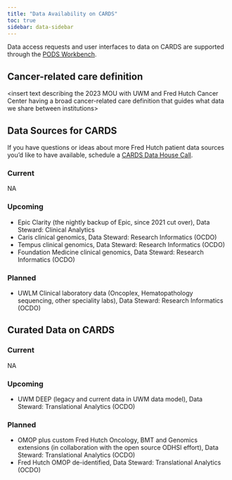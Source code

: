 ```yaml
---
title: "Data Availability on CARDS"
toc: true
sidebar: data-sidebar
---
```



::: {.callout-note appearance="simple"}
Data access requests and user interfaces to data on CARDS are supported through the [PODS Workbench](/pods.html).  
:::



## Cancer-related care definition

<insert text describing the 2023 MOU with UWM and Fred Hutch Cancer Center having a broad cancer-related care definition that guides what data we share between institutions>


## Data Sources for CARDS

::: {.callout-tip appearance="simple"}
If you have questions or ideas about more Fred Hutch patient data sources you'd like to have available, schedule a [CARDS Data House Call](https://calendly.com/data-house-calls/cards).
:::

### Current
NA


### Upcoming
- Epic Clarity (the nightly backup of Epic, since 2021 cut over), Data Steward:  Clinical Analytics
- Caris clinical genomics, Data Steward:  Research Informatics (OCDO)
- Tempus clinical genomics, Data Steward:  Research Informatics (OCDO)
- Foundation Medicine clinical genomics, Data Steward:  Research Informatics (OCDO)

### Planned
- UWLM Clinical laboratory data (Oncoplex, Hematopathology sequencing, other speciality labs), Data Steward:  Research Informatics (OCDO)



## Curated Data on CARDS

### Current
NA

### Upcoming
- UWM DEEP (legacy and current data in UWM data model), Data Steward:  Translational Analytics (OCDO)


### Planned
- OMOP plus custom Fred Hutch Oncology, BMT and Genomics extensions (in collaboration with the open source ODHSI effort), Data Steward:  Translational Analytics (OCDO)
- Fred Hutch OMOP de-identified, Data Steward:  Translational Analytics (OCDO)






